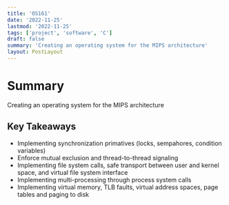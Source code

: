 ```yaml
---
title: 'OS161'
date: '2022-11-25'
lastmod: '2022-11-25'
tags: ['project', 'software', 'C']
draft: false
summary: 'Creating an operating system for the MIPS architecture'
layout: PostLayout
---
```


# Summary

Creating an operating system for the MIPS architecture

## Key Takeaways

- Implementing synchronization primatives (locks, sempahores, condition variables)
- Enforce mutual exclusion and thread-to-thread signaling
- Implementing file system calls, safe transport between user and kernel space, and virtual file system interface
- Implementing multi-processing through process system calls
- Implementing virtual memory, TLB faults, virtual address spaces, page tables and paging to disk
